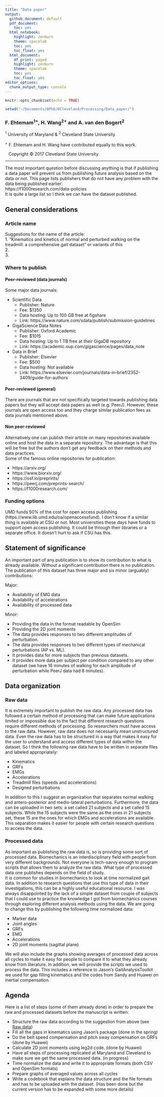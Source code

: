 ```yaml
---
title: "Data paper"
output:
  github_document: default
  pdf_document:
    toc: yes
  html_notebook:
    highlight: zenburn
    theme: spacelab
    toc: yes
    toc_float: yes
  html_document:
    df_print: paged
    highlight: zenburn
    theme: spacelab
    toc: yes
    toc_float: yes
editor_options:
  chunk_output_type: console
---
```


```r
knitr::opts_chunk$set(echo = TRUE)
```

```r
setwd("~/Documents/0PhD/0Cleveland/Processing/Data_paper/")
```

### F. Ehtemam^1+^, H. Wang^2+^ and A. van den Bogert^2^  
^1^ University of Maryland & ^2^ Cleveland State University  

^+^ F. Ehtemam and H. Wang have contributed equally to this work.  

&ensp; Copyright &copy; 2017 Cleveland State University  

***

The most important question before discussing anything is that if publishing a data paper will prevent us from publishing future analysis based on the data or not. This page lists publishers that do not have any problem with the data being published earlier:  
https://f1000research.com/data-policies  
It is quite a large list so I think we can have the dataset published. 

## General considerations  

### Article name
Suggestions for the name of the article:  
1. "Kinematics and kinetics of normal and perturbed walking on the treadmill: a comprehensive gait dataset" or variants of this  
2.  
3.  

### Where to publish
#### Peer-reviewed (data journals)
Some major data journals:  

* Scientific Data  
    + Publisher: Nature  
    + Fee: $1350
    + Data hosting: Up to 100 GB free at figshare
    + Link: https://www.nature.com/sdata/publish/submission-guidelines
    
* GigaScience Data Notes
    + Publisher: Oxford Academic
    + Fee: $1015
    + Data hosting: Up to 1 TB free at their GigaDB repository
    + Link: https://academic.oup.com/gigascience/pages/data_note
* Data in Brief
    + Publisher: Elsevier
    + Fee: $500
    + Data hosting: Not available
    + Link: https://www.elsevier.com/journals/data-in-brief/2352-3409/guide-for-authors  

#### Peer-reviewed (general)

There are journals that are not specifically targeted towards publishing data papers but they will accept data papers as well (e.g. PeerJ). However, these journals are open access too and they charge similar publication fees as data journals mentioned above.

#### Non peer-reviewed
Alternatively one can publish their article on many repositories available online and host the data in a separate repository. The advantage is that this will be free but the authors don't get any feedback on their methods and data practices.  
Some of the famous online repositories for publication:

 * https://arxiv.org/
 * https://www.biorxiv.org/
 * https://osf.io/preprints/
 * https://peerj.com/preprints-search/
 * https://f1000research.com/

### Funding options

UMD funds 50% of the cost for open access publishing (https://www.lib.umd.edu/oa/openaccessfund). I don't know if a similar thing is available at CSU or not. Most universities these days have funds to support open access publishing. It could be through their libraries or a separate office. It doesn't hurt to ask if CSU has this.

## Statement of significance

An important part of any publication is to show its contribution to what is already available. Without a significant contribution there is no publication. The publication of this dataset has three major and six minor (arguably) contributions:

Major:

* Availability of EMG data
* Availability of accelerations
* Availability of processed data

Minor:

* Providing the data in the format readable by OpenSim
* Providing the 2D joint moments
* The data provides responses to two different amplitudes of perturbation.
* The data provides responses to two different types of mechanical perturbations (AP vs. ML).
* It provides data for more subjects than previous datasets.
* It provides more data per subject per condition compared to any other dataset (we have 16 minutes of walking for each amplitude of perturbation while PeerJ data had 8 minutes).


## Data organization

### Raw data  <a name="Raw data"></a> 

It is extremely important to publish the raw data. Any processed data has followed a certain method of processing that can make future applications limited or impossible due to the fact that different research questions require different methods of processing. So researchers must have access to the raw data. However, raw data does not necessarily mean unstructured data. Even the raw data has to be structured in a way that makes it easy for the user to understand and access different types of data within the dataset. So I think the following raw data have to be written in separate files and labeled appropriately:

* Kinematics
* GRFs
* EMGs
* Accelerations
* Treadmill files (speeds and accelerations)
* Designed perturbations

In addition to this I suggest an organization that separates normal walking and antero-posterior and medio-lateral perturbations. Furthermore, the data can be uploaded in two sets: a set called 21 subjects and a set called 15 subjects. While the 15 subjects were the same as the ones in 21 subjects set, these 15 are the ones for which EMGs and accelerations are available. This separation makes it easier for people with certain research questions to access the data. 

### Processed data

As important as publishing the raw data is, so is providing some sort of processed data. Biomechanics is an interdisciplinary field with people from very different backgrounds. Not everyone is tech-savvy enough to program scripts that allows them to analyze the raw data. What type of processed data one publishes depends on the field of study.  
It is common for studies in biomechanics to look at time normalized gait data. In addition to research questions that use this type of data in their investigations, this can be a highly useful educational resource. I was always disappointed by the lack of a simple dataset from couple of subjects that I could use to practice the knowledge I got from biomechanics courses through exploring different analysis methods using the data. We are going to change this by publishing the following time normalized data:

* Marker data
* Joint angles
* GRFs
* EMG
* Accelerations
* 2D joint moments (sagittal plane)

We will also include the graphs showing averages of processed data across all cycles to make it easy for people to compare it to what they already know from literature. In addition, we will provide the scripts we used to process the data. This includes a reference to Jason's GaitAnalysisToolkit we used for gap filling kinematics and the codes from Sandy and Huawei on inertial compensation.

## Agenda

Here is a list of steps (some of them already done) in order to prepare the raw and processed datasets before the manuscript is written:

* Structure the raw data according to the suggestion from above (see [Raw data](#Raw data))
* Fill all the gaps in kinematics using Jason's package (done in the spring)
* Do the belt speed compensation and pitch sway compensation on GRFs (done by Huawei)
* Calculate 2D joint moments using leg2d code. (done by Huawei)
* Have all steps of processing replicated at Maryland and Cleveland to make sure we get the same processed data. (in progress)
* Time normalize the data and write it to appropriate formats (both CSV and OpenSim formats)
* Prepare graphs of averaged values across all cycles
* Write a codebook that explains the data structure and the file formats and has to be uploaded with the dataset. (Has been done but the current version has to be expanded with some more details)













                          
  







